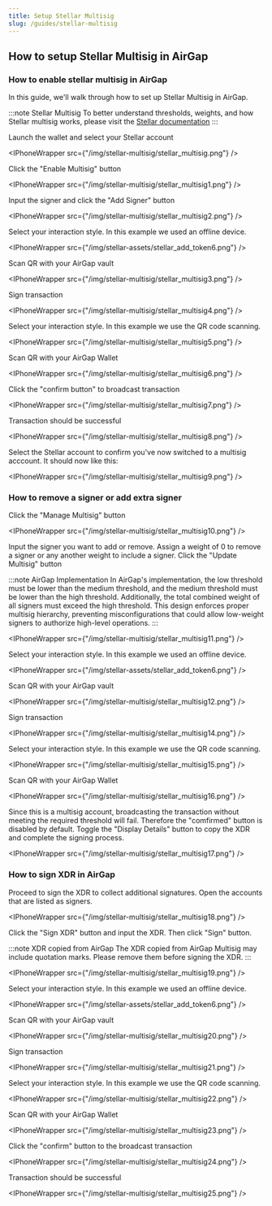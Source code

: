 ```yaml
---
title: Setup Stellar Multisig
slug: /guides/stellar-multisig
---
```



## How to setup Stellar Multisig in AirGap

### How to enable stellar multisig in AirGap

In this guide, we'll walk through how to set up Stellar Multisig in AirGap.

:::note Stellar Multisig
To better understand thresholds, weights, and how Stellar multisig works, please visit the [Stellar documentation](https://developers.stellar.org/docs/learn/encyclopedia/security/signatures-multisig)
:::

Launch the wallet and select your Stellar account

<IPhoneWrapper src={"/img/stellar-multisig/stellar_multisig.png"} />

Click the "Enable Multisig" button

<IPhoneWrapper src={"/img/stellar-multisig/stellar_multisig1.png"} />

Input the signer and click the "Add Signer" button

<IPhoneWrapper src={"/img/stellar-multisig/stellar_multisig2.png"} />

Select your interaction style. In this example we used an offline device.

<IPhoneWrapper src={"/img/stellar-assets/stellar_add_token6.png"} />

Scan QR with your AirGap vault

<IPhoneWrapper src={"/img/stellar-multisig/stellar_multisig3.png"} />

Sign transaction

<IPhoneWrapper src={"/img/stellar-multisig/stellar_multisig4.png"} />

Select your interaction style. In this example we use the QR code scanning.

<IPhoneWrapper src={"/img/stellar-multisig/stellar_multisig5.png"} />

Scan QR with your AirGap Wallet

<IPhoneWrapper src={"/img/stellar-multisig/stellar_multisig6.png"} />

Click the "confirm button" to broadcast transaction

<IPhoneWrapper src={"/img/stellar-multisig/stellar_multisig7.png"} />

Transaction should be successful

<IPhoneWrapper src={"/img/stellar-multisig/stellar_multisig8.png"} />

Select the Stellar account to confirm you've now switched to a multisig acccount. It should now like this:

<IPhoneWrapper src={"/img/stellar-multisig/stellar_multisig9.png"} />

### How to remove a signer or add extra signer

Click the "Manage Multisig" button

<IPhoneWrapper src={"/img/stellar-multisig/stellar_multisig10.png"} />

Input the signer you want to add or remove.
Assign a weight of 0 to remove a signer or any another weight to include a signer. Click the "Update Multisig" button

:::note AirGap Implementation
In AirGap's implementation, the low threshold must be lower than the medium threshold, and the medium threshold must be lower than the high threshold. Additionally, the total combined weight of all signers must exceed the high threshold.
This design enforces proper multisig hierarchy, preventing misconfigurations that could allow low-weight signers to authorize high-level operations.
:::

<IPhoneWrapper src={"/img/stellar-multisig/stellar_multisig11.png"} />

Select your interaction style. In this example we used an offline device.

<IPhoneWrapper src={"/img/stellar-assets/stellar_add_token6.png"} />

Scan QR with your AirGap vault

<IPhoneWrapper src={"/img/stellar-multisig/stellar_multisig12.png"} />

Sign transaction

<IPhoneWrapper src={"/img/stellar-multisig/stellar_multisig14.png"} />

Select your interaction style. In this example we use the QR code scanning.

<IPhoneWrapper src={"/img/stellar-multisig/stellar_multisig15.png"} />

Scan QR with your AirGap Wallet

<IPhoneWrapper src={"/img/stellar-multisig/stellar_multisig16.png"} />

Since this is a multisig account, broadcasting the transaction without meeting the required threshold will fail. Therefore the "comfirmed" button is disabled by default. Toggle the "Display Details" button to copy the XDR and complete the signing process.

<IPhoneWrapper src={"/img/stellar-multisig/stellar_multisig17.png"} />

### How to sign XDR in AirGap

Proceed to sign the XDR to collect additional signatures. Open the accounts that are listed as signers.

<IPhoneWrapper src={"/img/stellar-multisig/stellar_multisig18.png"} />

Click the "Sign XDR" button and input the XDR. Then click "Sign" button.

:::note XDR copied from AirGap
The XDR copied from AirGap Multisig may include quotation marks. Please remove them before signing the XDR.
:::

<IPhoneWrapper src={"/img/stellar-multisig/stellar_multisig19.png"} />

Select your interaction style. In this example we used an offline device.

<IPhoneWrapper src={"/img/stellar-assets/stellar_add_token6.png"} />

Scan QR with your AirGap vault

<IPhoneWrapper src={"/img/stellar-multisig/stellar_multisig20.png"} />

Sign transaction

<IPhoneWrapper src={"/img/stellar-multisig/stellar_multisig21.png"} />

Select your interaction style. In this example we use the QR code scanning.

<IPhoneWrapper src={"/img/stellar-multisig/stellar_multisig22.png"} />

Scan QR with your AirGap Wallet

<IPhoneWrapper src={"/img/stellar-multisig/stellar_multisig23.png"} />

Click the "confirm" button to the broadcast transaction

<IPhoneWrapper src={"/img/stellar-multisig/stellar_multisig24.png"} />

Transaction should be successful

<IPhoneWrapper src={"/img/stellar-multisig/stellar_multisig25.png"} />
